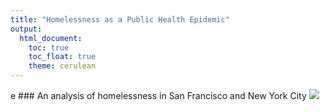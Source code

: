 ```yaml
---
title: "Homelessness as a Public Health Epidemic"
output: 
  html_document:
    toc: true
    toc_float: true
    theme: cerulean
---
```

e
### An analysis of homelessness in San Francisco and New York City
![](images/Homelessness_SF.jpg)